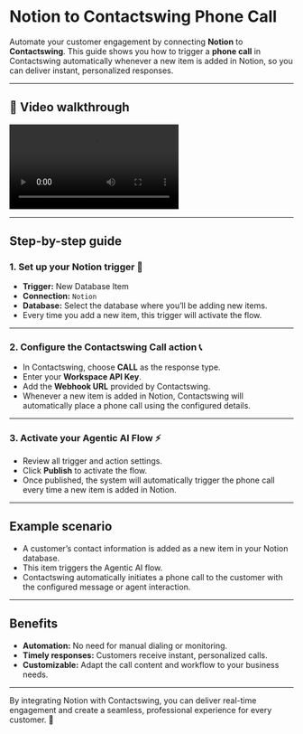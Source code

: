 # Notion to Contactswing Phone Call

Automate your customer engagement by connecting **Notion** to **Contactswing**. This guide shows you how to trigger a **phone call** in Contactswing automatically whenever a new item is added in Notion, so you can deliver instant, personalized responses.

---

## 🎥 Video walkthrough

<div class="card-video">
  <video 
    src="https://storage.googleapis.com/helpsessionvideos/Contactswing/Videos/notion.mp4" 
    autoplay 
    playsinline 
    controls 
    title="Notion to Contactswing Workflow"
  ></video>
</div>

---

## Step-by-step guide

### 1. Set up your Notion trigger 📝

- **Trigger:** New Database Item
- **Connection:** `Notion`
- **Database:** Select the database where you’ll be adding new items.
- Every time you add a new item, this trigger will activate the flow.

---

### 2. Configure the Contactswing Call action 📞

- In Contactswing, choose **CALL** as the response type.
- Enter your **Workspace API Key**.
- Add the **Webhook URL** provided by Contactswing.
- Whenever a new item is added in Notion, Contactswing will automatically place a phone call using the configured details.

---

### 3. Activate your Agentic AI Flow ⚡

- Review all trigger and action settings.
- Click **Publish** to activate the flow.
- Once published, the system will automatically trigger the phone call every time a new item is added in Notion.

---

## Example scenario

- A customer’s contact information is added as a new item in your Notion database.
- This item triggers the Agentic AI flow.
- Contactswing automatically initiates a phone call to the customer with the configured message or agent interaction.

---

## Benefits

- **Automation:** No need for manual dialing or monitoring.
- **Timely responses:** Customers receive instant, personalized calls.
- **Customizable:** Adapt the call content and workflow to your business needs.

---

By integrating Notion with Contactswing, you can deliver real-time engagement and create a seamless, professional experience for every customer. 🤖
